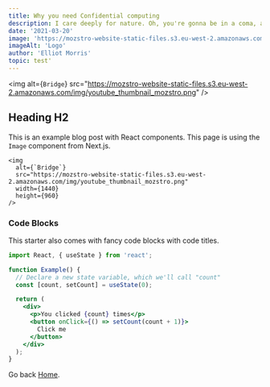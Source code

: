 ```yaml
---
title: Why you need Confidential computing
description: I care deeply for nature. Oh, you're gonna be in a coma, all right. He'll want to use your yacht, and I don't want this thing smelling like fish. Get me a vodka rocks. And a piece of toast. No! I was ashamed to be SEEN with you. I like being with you.
date: '2021-03-20'
image: 'https://mozstro-website-static-files.s3.eu-west-2.amazonaws.com/img/youtube_thumbnail_mozstro.png'
imageAlt: 'Logo'
author: 'Elliot Morris'
topic: test'
---
```


<img
  alt={`Bridge`}
  src="https://mozstro-website-static-files.s3.eu-west-2.amazonaws.com/img/youtube_thumbnail_mozstro.png"
/>

## Heading H2

This is an example blog post with React components. This page is using the `Image` component from Next.js.

```jsx:example-post.mdx
<img
  alt={`Bridge`}
  src="https://mozstro-website-static-files.s3.eu-west-2.amazonaws.com/img/youtube_thumbnail_mozstro.png"
  width={1440}
  height={960}
/>
```

### Code Blocks

This starter also comes with fancy code blocks with code titles.

```jsx:example.jsx
import React, { useState } from 'react';

function Example() {
  // Declare a new state variable, which we'll call "count"
  const [count, setCount] = useState(0);

  return (
    <div>
      <p>You clicked {count} times</p>
      <button onClick={() => setCount(count + 1)}>
        Click me
      </button>
    </div>
  );
}
```

Go back [Home](/).
